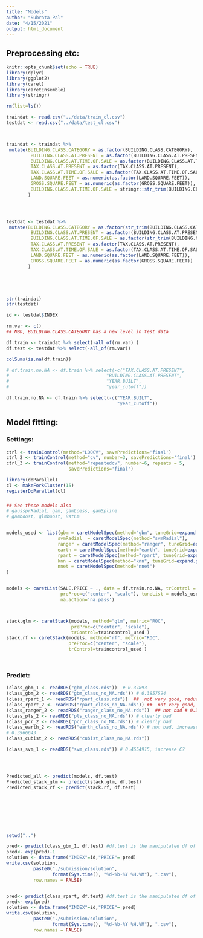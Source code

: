 ```yaml
---
title: "Models"
author: "Subrata Pal"
date: "4/15/2021"
output: html_document
---
```




## Preprocessing etc:

```r
knitr::opts_chunk$set(echo = TRUE)
library(dplyr)
library(ggplot2)
library(caret)
library(caretEnsemble)
library(stringr)

rm(list=ls())

traindat <- read.csv("../data/train_cl.csv")
testdat <- read.csv("../data/test_cl.csv")



traindat <- traindat %>% 
 mutate(BUILDING.CLASS.CATEGORY = as.factor(BUILDING.CLASS.CATEGORY),
         BUILDING.CLASS.AT.PRESENT = as.factor(BUILDING.CLASS.AT.PRESENT),
         BUILDING.CLASS.AT.TIME.OF.SALE = as.factor(BUILDING.CLASS.AT.TIME.OF.SALE), 
         TAX.CLASS.AT.PRESENT = as.factor(TAX.CLASS.AT.PRESENT), 
         TAX.CLASS.AT.TIME.OF.SALE = as.factor(TAX.CLASS.AT.TIME.OF.SALE), 
         LAND.SQUARE.FEET = as.numeric(as.factor(LAND.SQUARE.FEET)), 
         GROSS.SQUARE.FEET = as.numeric(as.factor(GROSS.SQUARE.FEET)),
         BUILDING.CLASS.AT.TIME.OF.SALE = stringr::str_trim(BUILDING.CLASS.AT.TIME.OF.SALE)
        ) 




testdat <- testdat %>% 
 mutate(BUILDING.CLASS.CATEGORY = as.factor(str_trim(BUILDING.CLASS.CATEGORY)),
         BUILDING.CLASS.AT.PRESENT = as.factor(BUILDING.CLASS.AT.PRESENT),
         BUILDING.CLASS.AT.TIME.OF.SALE = as.factor(str_trim(BUILDING.CLASS.AT.TIME.OF.SALE)), 
         TAX.CLASS.AT.PRESENT = as.factor(TAX.CLASS.AT.PRESENT), 
         TAX.CLASS.AT.TIME.OF.SALE = as.factor(TAX.CLASS.AT.TIME.OF.SALE), 
         LAND.SQUARE.FEET = as.numeric(as.factor(LAND.SQUARE.FEET)), 
         GROSS.SQUARE.FEET = as.numeric(as.factor(GROSS.SQUARE.FEET))
        ) 





str(traindat)
str(testdat)

id <- testdat$INDEX

rm.var <- c()
## NBD, BUILDING.CLASS.CATEGORY has a new level in test data

df.train <- traindat %>% select(-all_of(rm.var) )
df.test <- testdat %>% select(-all_of(rm.var))

colSums(is.na(df.train))

# df.train.no.NA <- df.train %>% select(-c("TAX.CLASS.AT.PRESENT",
#                                    "BUILDING.CLASS.AT.PRESENT",
#                                    "YEAR.BUILT",
#                                    "year_cutoff"))

df.train.no.NA <- df.train %>% select(-c("YEAR.BUILT",
                                         "year_cutoff"))

```



## Model fitting:

### Settings: 
```r
ctrl <- trainControl(method="LOOCV", savePredictions='final')
ctrl_2 <- trainControl(method="cv", number=3, savePredictions='final')
ctrl_3 <- trainControl(method="repeatedcv", number=6, repeats = 5, 
                       savePredictions='final')

library(doParallel)
cl <- makeForkCluster(15)
registerDoParallel(cl)

```


### 
```r

## See these models also
# gaussprRadial, gam, gamLoess, gamSpline 
# gamboost, glmboost, BstLm


models_used <- list(gbm = caretModelSpec(method="gbm", tuneGrid=expand.grid(n.trees=(1:8)*100, interaction.depth=1:5, shrinkage=0.075, n.minobsinnode=10)),
                   svmRadial  = caretModelSpec(method="svmRadial"),
                   ranger = caretModelSpec(method="ranger", tuneGrid=expand.grid(mtry=c(2, 5), splitrule=c("variance", "extratrees"), min.node.size=5) ),
                   earth = caretModelSpec(method="earth", tuneGrid=expand.grid(nprune=c(2, 11, 20, 30, 40, 50))),
                   rpart = caretModelSpec(method="rpart", tuneGrid=expand.grid(cp=c(3e-5, 1e-4, 3e-4, 1e-3, 0.0034, 0.0103, 0.03082, 0.1099, 0.2125))),
                   knn = caretModelSpec(method="knn", tuneGrid=expand.grid(k=(1:10)*3)),
                   nnet = caretModelSpec(method="nnet")
)


models <- caretList(SALE.PRICE ~ ., data = df.train.no.NA, trControl = ctrl_3, 
                    preProc=c("center", "scale"), tuneList = models_used,
                    na.action='na.pass')



stack.glm <- caretStack(models, method="glm", metric="ROC",
                        preProc=c("center", "scale"),
                        trControl=traincontrol_used )
stack.rf <- caretStack(models, method="rf", metric="ROC",
                       preProc=c("center", "scale"),
                       trControl=traincontrol_used )




```



### Predict:
```r


(class_gbm_1 <- readRDS("gbm_class.rds"))  # 0.37893
(class_gbm_2 <- readRDS("gbm_class_no_NA.rds")) # 0.3857594
(class_rpart_1 <- readRDS("rpart_class.rds"))  ##  not very good, reduce cp and see
(class_rpart_2 <- readRDS("rpart_class_no_NA.rds")) ##  not very good, reduce cp and see
(class_ranger_2 <- readRDS("ranger_class_no_NA.rds"))  ## not bad # 0.3857598
(class_pls_2 <- readRDS("pls_class_no_NA.rds")) # clearly bad
(class_pcr_2 <- readRDS("pcr_class_no_NA.rds")) # clearly bad
(class_earth_2 <- readRDS("earth_class_no_NA.rds")) # not bad, increase nprune 
# 0.3966643
(class_cubist_2 <- readRDS("cubist_class_no_NA.rds"))

(class_svm_1 <- readRDS("svm_class.rds")) # 0.4654915, increase C?




Predicted_all <- predict(models, df.test)
Predicted_stack_glm <- predict(stack.glm, df.test)
Predicted_stack_rf <- predict(stack.rf, df.test)








setwd("..")

pred<- predict(class_gbm_1, df.test) #df.test is the manipulated df of test 
pred<- exp(pred)-1
solution <- data.frame("INDEX"=id,"PRICE"= pred)
write.csv(solution, 
          paste0("./submission/solution", 
                 format(Sys.time(), "%d-%b-%Y %H.%M"), ".csv"), 
          row.names = FALSE)


pred<- predict(class_rpart, df.test) #df.test is the manipulated df of test 
pred<- exp(pred)
solution <- data.frame("INDEX"=id,"PRICE"= pred)
write.csv(solution, 
          paste0("./submission/solution", 
                 format(Sys.time(), "%d-%b-%Y %H.%M"), ".csv"), 
          row.names = FALSE)
```

